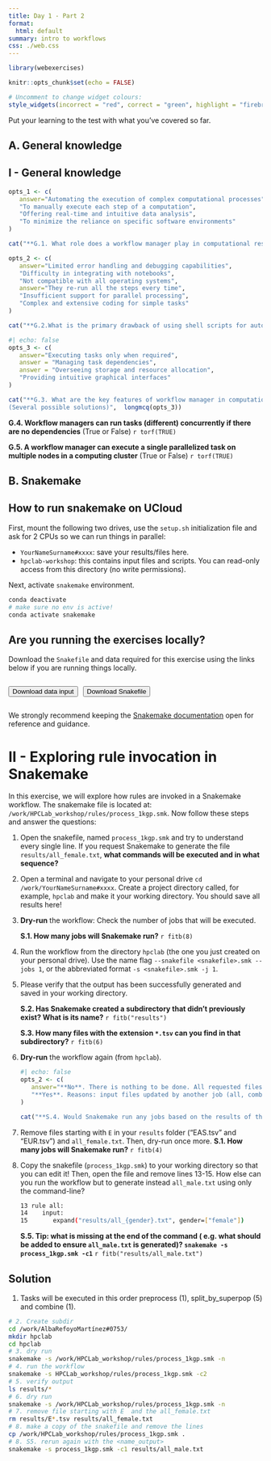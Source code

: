 ```yaml
---
title: Day 1 - Part 2 
format: 
  html: default
summary: intro to workflows
css: ./web.css
---
```


```r
library(webexercises)

knitr::opts_chunk$set(echo = FALSE)

# Uncomment to change widget colours:
style_widgets(incorrect = "red", correct = "green", highlight = "firebrick")

```

Put your learning to the test with what you’ve covered so far.

## A. General knowledge

::: {.webex-check .callout-exercise}
# I - General knowledge 

```r

opts_1 <- c(
   answer="Automating the execution of complex computational processes",
   "To manually execute each step of a computation",
   "Offering real-time and intuitive data analysis",
   "To minimize the reliance on specific software environments"
)

cat("**G.1. What role does a workflow manager play in computational research?**", longmcq(opts_1))
```


```r

opts_2 <- c(
   answer="Limited error handling and debugging capabilities",
   "Difficulty in integrating with notebooks",
   "Not compatible with all operating systems",
   answer="They re-run all the steps every time",
   "Insufficient support for parallel processing",
   "Complex and extensive coding for simple tasks"
)

cat("**G.2.What is the primary drawback of using shell scripts for automating computations?**", longmcq(opts_2))

```

```r
#| echo: false
opts_3 <- c(
   answer="Executing tasks only when required",
   answer = "Managing task dependencies",
   answer = "Overseeing storage and resource allocation",
   "Providing intuitive graphical interfaces"
)

cat("**G.3. What are the key features of workflow manager in computational research?**
(Several possible solutions)",  longmcq(opts_3))
```

**G.4. Workflow managers can run tasks (different) concurrently if there are no dependencies** (True or False) `r torf(TRUE)`

**G.5. A workflow manager can execute a single parallelized task on multiple nodes in a computing cluster** (True or False) `r torf(TRUE)`
:::

## B. Snakemake

:::{.callout-warning}
# How to run snakemake on UCloud

First, mount the following two drives, use the `setup.sh` initialization file and ask for 2 CPUs so we can run things in parallel: 

- `YourNameSurname#xxxx`: save your results/files here.  
- `hpclab-workshop`: this contains input files and scripts. You can read-only access from this directory (no write permissions). 

Next, activate `snakemake` environment. 

```.bash
conda deactivate 
# make sure no env is active!
conda activate snakemake 
```
:::

:::{.callout-warning}
# Are you running the exercises locally?
Download the `Snakefile` and data required for this exercise using the links below if you are running things locally. 

<div style="display: flex; gap: 10px;">
  <a href="../develop/scripts/samples_1kgp_test.tsv" download="samples_1kgp_test.tsv">
    <button class="btn small-button">Download data input</button>
  </a>

  <a href="../develop/scripts/process_1kgp.smk" download="process_1kgp.smk">
    <button class="btn small-button">Download Snakefile</button>
  </a>
</div>

:::

We strongly recommend keeping the [Snakemake documentation](https://snakemake.readthedocs.io/en/stable/) open for reference and guidance.


::: {.webex-check .callout-exercise}
# II - Exploring rule invocation in Snakemake

In this exercise, we will explore how rules are invoked in a Snakemake workflow. The snakemake file is located at: `/work/HPCLab_workshop/rules/process_1kgp.smk`. Now follow these steps and answer the questions: 

1. Open the snakefile, named `process_1kgp.smk` and try to understand every single line. If you request Snakemake to generate the file `results/all_female.txt`, **what commands will be executed and in what sequence?**
2. Open a terminal and navigate to your personal drive `cd /work/YourNameSurname#xxxx`. Create a project directory called, for example, `hpclab` and make it your working directory. You should save all results here!
3. **Dry-run** the workflow: Check the number of jobs that will be executed.

   **S.1. How many jobs will Snakemake run?** `r fitb(8)`

4. Run the workflow from the directory `hpclab` (the one you just created on your personal drive). Use the name flag `--snakefile <snakefile>.smk --jobs 1`, or the abbreviated format `-s <snakefile>.smk -j 1`. 
5. Please verify that the output has been successfully generated and saved in your working directory.

   **S.2. Has Snakemake created a subdirectory that didn't previously exist? What is its name?** `r fitb("results")`

   **S.3. How many files with the extension `*.tsv` can you find in that subdirectory?** `r fitb(6)`
6. **Dry-run** the workflow again (from `hpclab`). 

   ```r
   #| echo: false
   opts_2 <- c(
      answer="**No**. There is nothing to be done. All requested files are present and up to date",
      "**Yes**. Reasons: input files updated by another job (all, combine, split_by_superpop) and output files have to be generated (combine, preprocess, split_by_superpop)"
   )

   cat("**S.4. Would Snakemake run any jobs based on the results of the dry-run?**",  longmcq(opts_2))
   ```

7. Remove files starting with `E` in your `results` folder ("EAS.tsv" and "EUR.tsv") and `all_female.txt`. Then, dry-run once more. **S.1. How many jobs will Snakemake run?** `r fitb(4)`

8. Copy the snakefile (`process_1kgp.smk`) to your working directory so that you can edit it! Then, open the file and remove lines 13-15. How else can you run the workflow but to generate instead `all_male.txt` using only the command-line? 

   ```.bash
   13 rule all:
   14    input:
   15       expand("results/all_{gender}.txt", gender=["female"])
   ```
   
   **S.5. Tip: what is missing at the end of the command ( e.g. what should be added to ensure `all_male.txt` is generated)? `snakemake -s process_1kgp.smk -c1`** `r fitb("results/all_male.txt")`


:::{.callout-hint}
# Solution 

1. Tasks will be executed in this order preprocess (1), split_by_superpop (5) and combine (1). 

```.bash
# 2. Create subdir 
cd /work/AlbaRefoyoMartínez#0753/
mkdir hpclab
cd hpclab
# 3. dry run 
snakemake -s /work/HPCLab_workshop/rules/process_1kgp.smk -n 
# 4. run the workflow 
snakemake -s HPCLab_workshop/rules/process_1kgp.smk -c2 
# 5. verify output 
ls results/*
# 6. dry run 
snakemake -s /work/HPCLab_workshop/rules/process_1kgp.smk -n 
# 7. remove file starting with E  and the all_female.txt
rm results/E*.tsv results/all_female.txt
# 8. make a copy of the snakefile and remove the lines 
cp /work/HPCLab_workshop/rules/process_1kgp.smk .
# 8. S5. rerun again with the <name_output>
snakemake -s process_1kgp.smk -c1 results/all_male.txt 
```
:::

:::